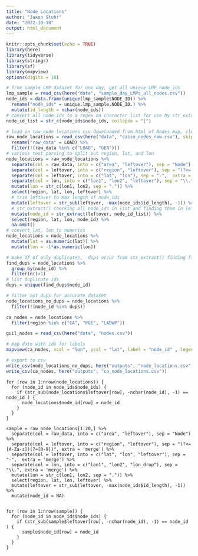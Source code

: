 ```yaml
---
title: "Node Locations"
author: "Jaxon Stuhr"
date: "2022-10-18"
output: html_document
---
```


```r
knitr::opts_chunk$set(echo = TRUE)
library(here)
library(tidyverse)
library(stringr)
library(sf)
library(mapview)
options(digits = 10)

```

```r
# from sample LMP dataset for one day, get all unique LMP node_ids
lmp_sample = read_csv(here("data", "sample_day_LMPs_all_nodes.csv"))
node_ids = data.frame(unique(lmp_sample$NODE_ID)) %>% 
  rename("node_ids" = unique.lmp_sample.NODE_ID.) %>% 
  mutate(id_length = nchar(node_ids))
# convert all node_ids to a regex on character list for use by str_extract()
node_id_list = str_c(node_ids$node_ids, collapse = "|")
```

```r
# load in raw node locations csv downloaded from html of Nodes map, clean it up
raw_node_locations = read_csv(here("data", "caiso_nodes_raw.csv"), skip = 3) %>% 
  rename("raw_data" = LOAD) %>% 
  filter(!(raw_data %in% c("LOAD", "GEN"))) 
# various text parsing to split out region, lat, and lon
node_locations = raw_node_locations %>% 
  separate(col = raw_data, into = c("area", "leftover"), sep = "Node") %>% 
  separate(col = leftover, into = c("region", "leftover"), sep = "(?<=[A-Za-z])(?=[0-9])", extra = 'merge') %>% 
  separate(col = leftover, into = c("lat", "lon"), sep = "-",  extra = 'merge') %>% 
  separate(col = lon, into = c("lon1", "lon2", "leftover"), sep = "\\.", extra = 'merge') %>% 
  mutate(lon = str_c(lon1, lon2, sep = ".")) %>% 
  select(region, lat, lon, leftover) %>% 
  # trim leftover to max length of node_ids
  mutate(leftover = str_sub(leftover, -max(node_ids$id_length), -1)) %>% 
  # str_extract() checking all node_ids in list and finding them in leftovers
  mutate(node_id = str_extract(leftover, node_id_list)) %>% 
  select(region, lat, lon, node_id) %>% 
  na.omit()
# convert lat, lon to numerics
node_locations = node_locations %>% 
  mutate(lat = as.numeric(lat)) %>% 
  mutate(lon = -1*as.numeric(lon)) 
```

```r
# make df of only duplicates,  dups occur from str_extract() finding first match instead of full match
find_dups = node_locations %>% 
  group_by(node_id) %>% 
  filter(n()>1)
# list duplicate ids 
dups = unique(find_dups$node_id)
```

```r
# filter out dups for accurate dataset
node_locations_no_dups = node_locations %>% 
  filter(!(node_id %in% dups))
```

```r
ca_nodes = node_locations %>% 
  filter(region %in% c("CA", "PGE", "LADWP"))
```

```r
guil_nodes = read_csv(here("data", "nodes.csv"))
```



```r
# map date with ids for labels
mapview(ca_nodes, xcol = "lon", ycol = "lat", label = "node_id" , legend = FALSE, crs = 4269, grid = FALSE)
```

```r
# export to csv
write_csv(node_locations_no_dups, here("outputs", "node_locations.csv"))
write_csv(ca_nodes, here("outputs", "ca_node_locations.csv"))

```

```{#r}
for (row in 1:nrow(node_locations)) {
  for (node_id in node_ids$node_ids) {
    if (str_sub(node_locations$leftover[row], -nchar(node_id), -1) == node_id ) {
      node_locations$node_id[row] = node_id
    }
  }
}
```

```{#r}
sample = raw_node_locations[1:20,] %>% 
  separate(col = raw_data, into = c("area", "leftover"), sep = "Node") %>% 
  separate(col = leftover, into = c("region", "leftover"), sep = "(?<=[A-Za-z])(?=[0-9])", extra = 'merge') %>% 
  separate(col = leftover, into = c("lat", "lon", "leftover"), sep = "-",  extra = 'merge') %>% 
  separate(col = lon, into = c("lon1", "lon2", "lon_drop"), sep = "\\.", extra = 'merge') %>% 
  mutate(lon = str_c(lon1, lon2, sep = ".")) %>% 
  select(region, lat, lon, leftover) %>% 
  mutate(leftover = str_sub(leftover, -max(node_ids$id_length), -1)) %>% 
  mutate(node_id = NA)


for (row in 1:nrow(sample)) {
  for (node_id in node_ids$node_ids) {
    if (str_sub(sample$leftover[row], -nchar(node_id), -1) == node_id ) {
      sample$node_id[row] = node_id
    }
  }
}


```



